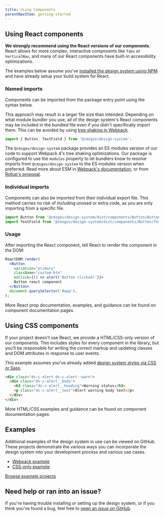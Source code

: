 ```yaml
---
title: Using Components
parentNavItem: getting-started
---
```



## Using React components

**We strongly recommend using the React versions of our components.** React allows for more complex, interactive components like `Tabs` or `VerticalNav`, and many of our React components have built-in accessibility optimizations.

The examples below assume you've [installed the design system using NPM](/getting-started/installation/) and have already setup your build system for React.

### Named imports

Components can be imported from the package entry point using the syntax below.

<Alert heading="Performance note" variation="warn" className="ds-u-margin-bottom--2 ds-u-font-size--small">
   <p class="ds-c-alert__text">
      This approach may result in a larger file size than intended. Depending on what module bundler you use, all of the design system's React components may be included in the bundled file even if you didn't specifically import them. This can be avoided by using <a href="https://webpack.js.org/guides/tree-shaking/">tree shaking in Webpack</a>.
    </p>
</Alert>

```jsx
import { Button, TextField } from '@cmsgov/design-system';
```

The `@cmsgov/design-system` package provides an ES modules version of our code to support Webpack 4's tree shaking optimizations. Our package is configured to use the `modules` property to let bundlers know to resolve imports from `@cmsgov/design-system` to the ES modules version when preferred. Read more about ESM in [Webpack's documentation](https://webpack.js.org/guides/author-libraries/#final-steps), or from [Rollup's proposal](https://github.com/rollup/rollup/wiki/pkg.module).

### Individual imports

Components can also be imported from their individual export file. This method carries no risk of including unused or extra code, as you are only importing from a specific file.

```jsx
import Button from '@cmsgov/design-system/dist/components/Button/Button';
import TextField from '@cmsgov/design-system/dist/components/Button/TextField';
```

### Usage

After importing the React component, tell React to render the component in the DOM:

```jsx
ReactDOM.render(
  <Button
    variation="primary"
    className="custom-btn"
    onClick={() => alert('Button clicked!')}>
    Button react component
  </Button>
  document.querySelector('#app'),
);
```

More React prop documentation, examples, and guidance can be found on component documentation pages.

## Using CSS components

If your project doesn't use React, we provide a HTML/CSS-only version of our components. This includes styles for every component in the library, but you’ll be responsible for writing the correct markup and updating classes and DOM attributes in response to user events.

This example assumes you've already added [design system styles via CSS or Sass](/getting-started/sass-and-css/).

```html
<div class="ds-c-alert ds-c-alert--warn">
  <div class="ds-c-alert__body">
    <h3 class="ds-c-alert__heading">Warning status</h3>
    <p class="ds-c-alert__text">Alert warning body text</p>
  </div>
</div>
```

More HTML/CSS examples and guidance can be found on component documentation pages.

<h2 id="examples" class="ds-h2 ds-u-color--primary-darker">Examples</h2>

Additional examples of the design system in use can be viewed on GitHub. These projects demonstrate the various ways you can incorporate the design system into your development process and various use cases.

- [Webpack example](https://github.com/CMSgov/design-system/blob/master/examples/react-app)
- [CSS-only example](https://github.com/CMSgov/design-system/blob/master/examples/html-css)

<a href="https://github.com/CMSgov/design-system/tree/master/examples/" class="ds-c-button">Browse example projects</a>

<h2 id="need-help" class="ds-h2 ds-u-color--primary-darker">Need help or ran into an issue?</h2>

If you're having trouble installing or setting up the design system, or if you think you've found a bug, feel free to [open an issue on GitHub](https://github.com/CMSgov/design-system/issues).
